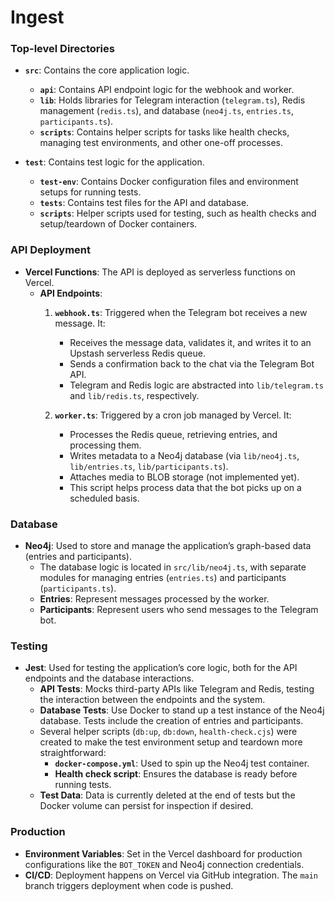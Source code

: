 # **Ingest**

### **Top-level Directories**
- **`src`**: Contains the core application logic.
  - **`api`**: Contains API endpoint logic for the webhook and worker.
  - **`lib`**: Holds libraries for Telegram interaction (`telegram.ts`), Redis management (`redis.ts`), and database (`neo4j.ts`, `entries.ts`, `participants.ts`).
  - **`scripts`**: Contains helper scripts for tasks like health checks, managing test environments, and other one-off processes.
  
- **`test`**: Contains test logic for the application.
  - **`test-env`**: Contains Docker configuration files and environment setups for running tests.
  - **`tests`**: Contains test files for the API and database.
  - **`scripts`**: Helper scripts used for testing, such as health checks and setup/teardown of Docker containers.


<FileTree>
  <FileTree.Folder name="src" defaultOpen>
    <FileTree.Folder name="api">
      <FileTree.File name="webhook.ts" />
      <FileTree.File name="worker.ts" />
    </FileTree.Folder>
    <FileTree.Folder name="lib">
      <FileTree.File name="telegram.ts" />
      <FileTree.File name="redis.ts" />
      <FileTree.File name="neo4j.ts" />
      <FileTree.File name="entries.ts" />
      <FileTree.File name="participants.ts" />
    </FileTree.Folder>
    <FileTree.Folder name="scripts">
      <FileTree.File name="health-check.cjs" />
      <FileTree.File name="docker-setup.js" />
    </FileTree.Folder>
  </FileTree.Folder>
  <FileTree.Folder name="test" defaultOpen>
    <FileTree.Folder name="test-env">
      <FileTree.File name="docker-compose.yml" />
    </FileTree.Folder>
    <FileTree.Folder name="tests">
      <FileTree.File name="webhook.test.ts" />
      <FileTree.File name="worker.test.ts" />
      <FileTree.File name="neo4j.test.ts" />
    </FileTree.Folder>
    <FileTree.Folder name="scripts">
      <FileTree.File name="db-setup.js" />
    </FileTree.Folder>
  </FileTree.Folder>
</FileTree>

### **API Deployment**
- **Vercel Functions**: The API is deployed as serverless functions on Vercel.
  - **API Endpoints**:
    1. **`webhook.ts`**: Triggered when the Telegram bot receives a new message. It:
       - Receives the message data, validates it, and writes it to an Upstash serverless Redis queue.
       - Sends a confirmation back to the chat via the Telegram Bot API.
       - Telegram and Redis logic are abstracted into `lib/telegram.ts` and `lib/redis.ts`, respectively.
    
    2. **`worker.ts`**: Triggered by a cron job managed by Vercel. It:
       - Processes the Redis queue, retrieving entries, and processing them.
       - Writes metadata to a Neo4j database (via `lib/neo4j.ts`, `lib/entries.ts`, `lib/participants.ts`).
       - Attaches media to BLOB storage (not implemented yet).
       - This script helps process data that the bot picks up on a scheduled basis.

### **Database**
- **Neo4j**: Used to store and manage the application’s graph-based data (entries and participants).
  - The database logic is located in `src/lib/neo4j.ts`, with separate modules for managing entries (`entries.ts`) and participants (`participants.ts`).
  - **Entries**: Represent messages processed by the worker.
  - **Participants**: Represent users who send messages to the Telegram bot.

### **Testing**
- **Jest**: Used for testing the application’s core logic, both for the API endpoints and the database interactions.
  - **API Tests**: Mocks third-party APIs like Telegram and Redis, testing the interaction between the endpoints and the system.
  - **Database Tests**: Use Docker to stand up a test instance of the Neo4j database. Tests include the creation of entries and participants.
  - Several helper scripts (`db:up`, `db:down`, `health-check.cjs`) were created to make the test environment setup and teardown more straightforward:
    - **`docker-compose.yml`**: Used to spin up the Neo4j test container.
    - **Health check script**: Ensures the database is ready before running tests.
  - **Test Data**: Data is currently deleted at the end of tests but the Docker volume can persist for inspection if desired.

### **Production**
- **Environment Variables**: Set in the Vercel dashboard for production configurations like the `BOT_TOKEN` and Neo4j connection credentials.
- **CI/CD**: Deployment happens on Vercel via GitHub integration. The `main` branch triggers deployment when code is pushed.


